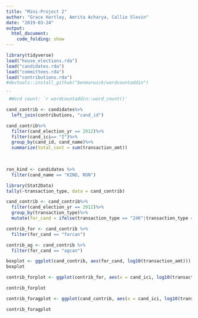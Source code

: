 ```yaml
---
title: "Mini-Project 2"
author: "Grace Hartley, Amrita Acharya, Callie Slevin"
date: "2019-03-24"
output: 
  html_document:
    code_folding: show
---
```


```r
library(tidyverse)
load("house_elections.rda")
load("candidates.rda")
load("committees.rda")
load("contributions.rda")
#devtools::install_github("benmarwick/wordcountaddin")

``
 #Word count: `r wordcountaddin::word_count()'

```


```r
cand_contrib <- candidates%>% 
  left_join(contributions, "cand_id")
```

```r
cand_contrib%>%
  filter(cand_election_yr == 2012)%>% 
  filter(cand_ici== "I")%>%
  group_by(cand_id, cand_name)%>%
  summarize(total_cont = sum(transaction_amt))
  
  

```

```r
ron_kind <- candidates %>%
  filter(cand_name == "KIND, RON")
```

```r
library(Stat2Data)
tally(~transaction_type, data = cand_contrib)
```

```r
cand_contrib <- cand_contrib%>%
  filter(cand_election_yr == 2012)%>% 
  group_by(transaction_type)%>%
  mutate(for_cand = ifelse(transaction_type == "24K"|transaction_type ==  "24E", "forcan","agcan"))
```

```r
contrib_for <- cand_contrib %>%
  filter(for_cand == "forcan")

contrib_ag <- cand_contrib %>%
  filter(for_cand == "agcan")

boxplot <- ggplot(cand_contrib, aes(for_cand, log10(transaction_amt))) + geom_boxplot(color = "cornflowerblue")
boxplot
```

```r
contrib_forplot <- ggplot(contrib_for, aes(x = cand_ici, log10(transaction_amt))) + geom_boxplot()

contrib_forplot

contrib_foragplot <- ggplot(cand_contrib, aes(x = cand_ici, log10(transaction_amt))) + geom_boxplot() + facet_wrap(~for_cand) 

contrib_foragplot
```
